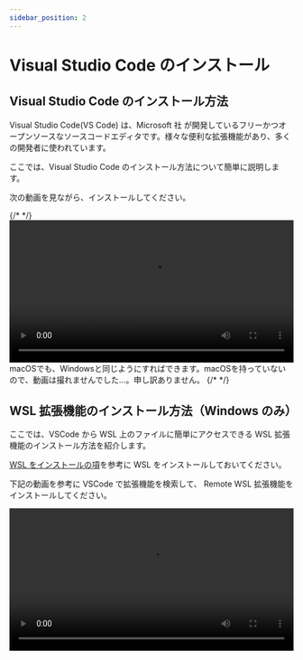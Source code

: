 ```yaml
---
sidebar_position: 2
---
```



# Visual Studio Code のインストール

## Visual Studio Code のインストール方法

Visual Studio Code(VS Code) は、Microsoft 社 が開発しているフリーかつオープンソースなソースコードエディタです。様々な便利な拡張機能があり、多くの開発者に使われています。

ここでは、Visual Studio Code のインストール方法について簡単に説明します。

次の動画を見ながら、インストールしてください。

<Tabs groupId="os">
  {/* <TabItem value="win11" label="Windows 11"></TabItem> */}
  <TabItem value="win10" label="Windows 10">
    <video src={installVscode} controls width="100%" />
  </TabItem>
  <TabItem value="mac" label="macOS">
    macOSでも、Windowsと同じようにすればできます。macOSを持っていないので、動画は撮れませんでした…。申し訳ありません。
  </TabItem>
  {/* <TabItem value="ubuntu" label="Ubuntu"></TabItem> */}
</Tabs>

## WSL 拡張機能のインストール方法（Windows のみ）

ここでは、VSCode から WSL 上のファイルに簡単にアクセスできる WSL 拡張機能のインストール方法を紹介します。

[WSL をインストールの項](../01wsl/)を参考に WSL をインストールしておいてください。

下記の動画を参考に VSCode で拡張機能を検索して、 Remote WSL 拡張機能をインストールしてください。

<video src={installRemoteWsl} controls width="100%" />

## プロジェクトフォルダの開き方

VSCode ではプロジェクトフォルダは次の動画のようにして開きます。プロジェクトフォルダに様々なファイルを作って開発をしていくことになります。

<video src={openFolder} controls width="100%" />

## WSL 上のプロジェクトフォルダの開き方（Windows のみ）

WSL の起動は、次の動画のようにします。

左下の緑のボタンを押して、`New WSL Window` をクリックすれば、WSL 上のファイルにアクセスすることができます。

<video src={startWsl} controls width="100%" />

次の動画のようにすることで、新しくプロジェクトフォルダを作成して、それを VSCode で開くことができます。

エクスプローラーのアドレスバーに `¥¥wsl$` と入力すると、WSL 上のファイルを表示することができます。さらに、`Ubuntu`、`home`、`ユーザー名` の順にクリックしていくことでホームフォルダに移動することができます。

その後、VSCode でそのフォルダを開きます。

<video src={openFolderWSL} controls width="100%" />

## ターミナルの起動方法

ターミナルは、次の動画のようにして開くことができます。これで UNIX コマンドを使うことができます。

<video src={openTerminal} controls width="100%" />
